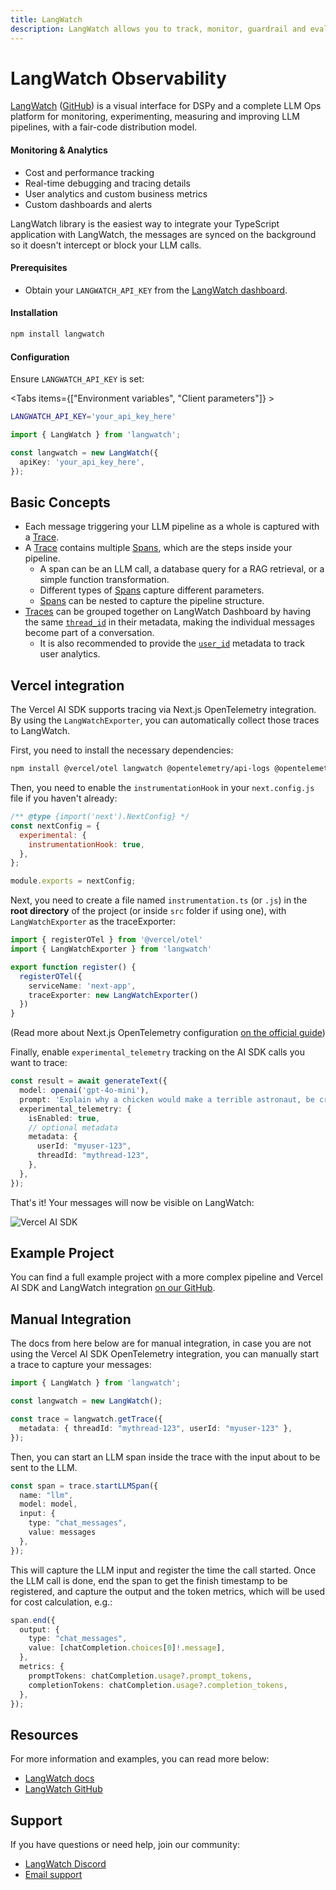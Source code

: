 ```yaml
---
title: LangWatch
description: LangWatch allows you to track, monitor, guardrail and evaluate your LLMs apps for measuring quality and alert on issues.
---
```


# LangWatch Observability

[LangWatch](https://langwatch.ai/) ([GitHub](https://github.com/langwatch/langwatch)) is a visual interface for DSPy and a complete LLM Ops platform for monitoring, experimenting, measuring and improving LLM pipelines, with a fair-code distribution model.

#### Monitoring & Analytics
- Cost and performance tracking
- Real-time debugging and tracing details
- User analytics and custom business metrics
- Custom dashboards and alerts


LangWatch library is the easiest way to integrate your TypeScript application with LangWatch, the messages are synced on the background so it doesn't intercept or block your LLM calls.

#### Prerequisites

- Obtain your `LANGWATCH_API_KEY` from the [LangWatch dashboard](https://app.langwatch.com/).

#### Installation

```sh
npm install langwatch
```

#### Configuration

Ensure `LANGWATCH_API_KEY` is set:

<Tabs items={["Environment variables", "Client parameters"]} >

<Tab title="Environment variable">

```bash .env
LANGWATCH_API_KEY='your_api_key_here'
```
</Tab>

<Tab title="Client parameters">

```typescript
import { LangWatch } from 'langwatch';

const langwatch = new LangWatch({
  apiKey: 'your_api_key_here',
});
```
</Tab>

</Tabs>

## Basic Concepts

- Each message triggering your LLM pipeline as a whole is captured with a [Trace](/concepts#traces).
- A [Trace](/concepts#traces) contains multiple [Spans](/concepts#spans), which are the steps inside your pipeline.
  - A span can be an LLM call, a database query for a RAG retrieval, or a simple function transformation.
  - Different types of [Spans](/concepts#spans) capture different parameters.
  - [Spans](/concepts#spans) can be nested to capture the pipeline structure.
- [Traces](/concepts#traces) can be grouped together on LangWatch Dashboard by having the same [`thread_id`](/concepts#threads) in their metadata, making the individual messages become part of a conversation.
  - It is also recommended to provide the [`user_id`](/concepts#user-id) metadata to track user analytics.

## Vercel integration


The Vercel AI SDK supports tracing via Next.js OpenTelemetry integration. By using the `LangWatchExporter`, you can automatically collect those traces to LangWatch.

First, you need to install the necessary dependencies:

```bash
npm install @vercel/otel langwatch @opentelemetry/api-logs @opentelemetry/instrumentation @opentelemetry/sdk-logs
```

Then, you need to enable the `instrumentationHook` in your `next.config.js` file if you haven't already:

```javascript
/** @type {import('next').NextConfig} */
const nextConfig = {
  experimental: {
    instrumentationHook: true,
  },
};

module.exports = nextConfig;
```

Next, you need to create a file named `instrumentation.ts` (or `.js`) in the __root directory__ of the project (or inside `src` folder if using one), with `LangWatchExporter` as the traceExporter:

```typescript
import { registerOTel } from '@vercel/otel'
import { LangWatchExporter } from 'langwatch'

export function register() {
  registerOTel({
    serviceName: 'next-app',
    traceExporter: new LangWatchExporter()
  })
}
```

(Read more about Next.js OpenTelemetry configuration [on the official guide](https://nextjs.org/docs/app/building-your-application/optimizing/open-telemetry#manual-opentelemetry-configuration))

Finally, enable `experimental_telemetry` tracking on the AI SDK calls you want to trace:

```typescript
const result = await generateText({
  model: openai('gpt-4o-mini'),
  prompt: 'Explain why a chicken would make a terrible astronaut, be creative and humorous about it.',
  experimental_telemetry: {
    isEnabled: true,
    // optional metadata
    metadata: {
      userId: "myuser-123",
      threadId: "mythread-123",
    },
  },
});
```

That's it! Your messages will now be visible on LangWatch:

![Vercel AI SDK](https://mintlify.s3.us-west-1.amazonaws.com/langwatch/images/integration/vercel-ai-sdk.png)

## Example Project

You can find a full example project with a more complex pipeline and Vercel AI SDK and LangWatch integration [on our GitHub](https://github.com/langwatch/langwatch/blob/main/typescript-sdk/example/lib/chat/vercel-ai.tsx).

## Manual Integration

The docs from here below are for manual integration, in case you are not using the Vercel AI SDK OpenTelemetry integration,
you can manually start a trace to capture your messages:

```typescript
import { LangWatch } from 'langwatch';

const langwatch = new LangWatch();

const trace = langwatch.getTrace({
  metadata: { threadId: "mythread-123", userId: "myuser-123" },
});
```

Then, you can start an LLM span inside the trace with the input about to be sent to the LLM.

```typescript
const span = trace.startLLMSpan({
  name: "llm",
  model: model,
  input: {
    type: "chat_messages",
    value: messages
  },
});
```

This will capture the LLM input and register the time the call started. Once the LLM call is done, end the span to get the finish timestamp to be registered, and capture the output and the token metrics, which will be used for cost calculation, e.g.:

```typescript
span.end({
  output: {
    type: "chat_messages",
    value: [chatCompletion.choices[0]!.message],
  },
  metrics: {
    promptTokens: chatCompletion.usage?.prompt_tokens,
    completionTokens: chatCompletion.usage?.completion_tokens,
  },
});
```

## Resources

For more information and examples, you can read more below:

- [LangWatch docs](https://langwatch.ai/docs)
- [LangWatch GitHub](https://github.com/langwatch/langwatch)

## Support

If you have questions or need help, join our community:

- [LangWatch Discord](https://discord.gg/kT4PhDS2gH)
- [Email support](mailto:support@langwatch.ai)

